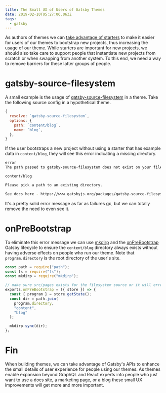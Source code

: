 ```yaml
---
title: The Small UX of Users of Gatsby Themes
date: 2019-02-10T05:27:06.063Z
tags:
  - gatsby
---
```


As authors of themes we can
[take advantage of starters](/post/starters-and-themes-together)
to make it easier for users of our themes to bootstrap new
projects, thus increasing the usage of our theme. While
starters are important for new projects, we should also take
care to support people that instantiate new projects from
scratch or when swapping from another system. To this end,
we need a way to remove barriers for these latter groups of
people.

# gatsby-source-filesystem

A small example is the usage of
[gatsby-source-filesystem](https://www.gatsbyjs.org/packages/gatsby-source-filesystem/)
in a theme. Take the following source config in a
hypothetical theme.

```js
{
  resolve: `gatsby-source-filesystem`,
  options: {
    path: `content/blog`,
    name: `blog`,
  },
}
```

If the user bootstraps a new project without using a starter
that has example data in `content/blog`, they will see this
error indicating a missing directory.

```sh
error
The path passed to gatsby-source-filesystem does not exist on your file system:

content/blog

Please pick a path to an existing directory.

See docs here - https://www.gatsbyjs.org/packages/gatsby-source-filesystem/
```

It's a pretty solid error message as far as failures go, but
we can totally remove the need to even see it.

# onPreBootstrap

To eliminate this error message we can use
[mkdirp](https://github.com/substack/node-mkdirp) and the
[onPreBootstrap](https://www.gatsbyjs.org/docs/node-apis/#onPreBootstrap)
Gatsby lifecycle to ensure the `content/blog` directory
always exists without having adverse effects on people who
run our theme. Note that `program.directory` is the root
directory of the user's site.

```js
const path = require("path");
const fs = require("fs");
const mkdirp = require("mkdirp");

// make sure src/pages exists for the filesystem source or it will error
exports.onPreBootstrap = ({ store }) => {
  const { program } = store.getState();
  const dir = path.join(
    program.directory,
    "content",
    "blog"
  );

  mkdirp.sync(dir);
};
```

# Fin

When building themes, we can take advantage of Gatsby's APIs
to enhance the small details of user experience for people
using our themes. As themes enable expansion beyond GraphQL
and React experts into people who just want to use a docs
site, a marketing page, or a blog these small UX
improvements will get more and more important.
